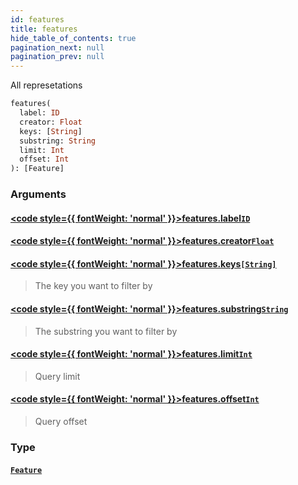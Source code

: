 ```yaml
---
id: features
title: features
hide_table_of_contents: true
pagination_next: null
pagination_prev: null
---
```








All represetations

```graphql
features(
  label: ID
  creator: Float
  keys: [String]
  substring: String
  limit: Int
  offset: Int
): [Feature]
```


### Arguments

#### [<code style={{ fontWeight: 'normal' }}>features.<b>label</b></code>](#)<Bullet />[`ID`](/docs/schemas/mikro/scalars/id) <Badge class="secondary" text="scalar"/>
> 
> 

#### [<code style={{ fontWeight: 'normal' }}>features.<b>creator</b></code>](#)<Bullet />[`Float`](/docs/schemas/mikro/scalars/float) <Badge class="secondary" text="scalar"/>
> 
> 

#### [<code style={{ fontWeight: 'normal' }}>features.<b>keys</b></code>](#)<Bullet />[`[String]`](/docs/schemas/mikro/scalars/string) <Badge class="secondary" text="list"/> <Badge class="secondary" text="scalar"/>
> The key you want to filter by
> 

#### [<code style={{ fontWeight: 'normal' }}>features.<b>substring</b></code>](#)<Bullet />[`String`](/docs/schemas/mikro/scalars/string) <Badge class="secondary" text="scalar"/>
> The substring you want to filter by
> 

#### [<code style={{ fontWeight: 'normal' }}>features.<b>limit</b></code>](#)<Bullet />[`Int`](/docs/schemas/mikro/scalars/int) <Badge class="secondary" text="scalar"/>
> Query limit
> 

#### [<code style={{ fontWeight: 'normal' }}>features.<b>offset</b></code>](#)<Bullet />[`Int`](/docs/schemas/mikro/scalars/int) <Badge class="secondary" text="scalar"/>
> Query offset
> 

### Type

#### [`Feature`](/docs/schemas/mikro/objects/feature) <Badge class="secondary" text="object"/>
> 
> 





